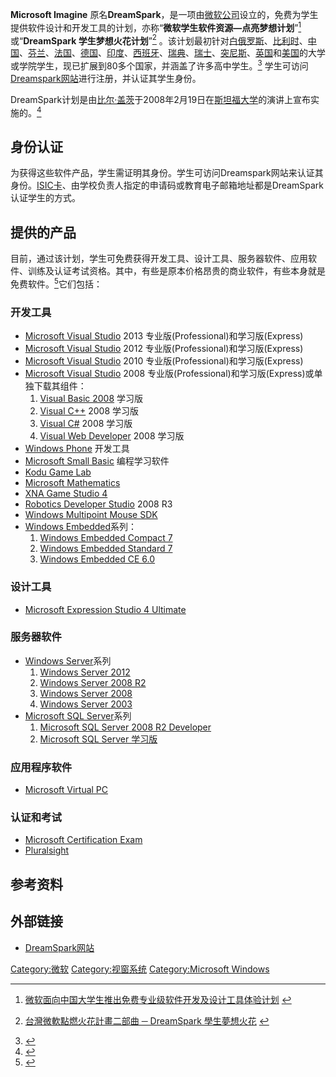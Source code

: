 {{noteTA
|G1=IT
|G2=Windows
}}

'''Microsoft Imagine''' 原名'''DreamSpark'''，是一项由[[微软公司|微软公司]]设立的，免费为学生提供软件设计和开发工具的计划，亦称“'''微软学生软件资源—点亮梦想计划'''”<ref>{{zh-cn}}[http://www.microsoft.com/china/press/2008/02/0227.mspx 微软面向中国大学生推出免费专业级软件开发及设计工具体验计划] {{Wayback|url=http://www.microsoft.com/china/press/2008/02/0227.mspx |date=20120208104413 }}</ref>或“'''DreamSpark 学生梦想火花计划'''”<ref>{{zh-tw}}[http://www.microsoft.com/taiwan/press/2009/11/1112.mspx 台灣微軟點燃火花計畫二部曲 ─ DreamSpark 學生夢想火花] {{Wayback|url=http://www.microsoft.com/taiwan/press/2009/11/1112.mspx |date=20161106113816 }}</ref>
。该计划最初针对[[白俄罗斯|白俄罗斯]]、[[比利时|比利时]]、[[中国|中国]]、[[芬兰|芬兰]]、[[法国|法国]]、[[德国|德国]]、[[印度|印度]]、[[西班牙|西班牙]]、[[瑞典|瑞典]]、[[瑞士|瑞士]]、[[突尼斯|突尼斯]]、[[英国|英国]]和[[美国|美国]]的大学或学院学生，现已扩展到80多个国家，并涵盖了许多高中学生。<ref>{{Cite web |url=http://www.pcworld.com/article/142597/microsoft_gives_software_to_nurture_future_coders.html |title=PC World - Microsoft Gives Software to Nurture Future Coders |accessdate=2011-04-23 |archive-date=2012-07-06 |archive-url=https://web.archive.org/web/20120706052626/http://www.pcworld.com/article/142597/microsoft_gives_software_to_nurture_future_coders.html |dead-url=no }}</ref> 学生可访问[https://web.archive.org/web/20110430124007/https://www.dreamspark.com/ Dreamspark网站]进行注册，并认证其学生身份。

DreamSpark计划是由[[比尔·盖茨|比尔·盖茨]]于2008年2月19日在[[斯坦福大学|斯坦福大学]]的演讲上宣布实施的。<ref>{{Cite web |url=http://www.microsoft.com/Presspass/press/2008/feb08/02-18GSDPR.mspx |title=视频 – 微软为学生免费提供技术软件以激励其成功并有所作为 |accessdate=2011-04-23 |archive-date=2011-05-09 |archive-url=https://web.archive.org/web/20110509190219/http://www.microsoft.com/presspass/press/2008/feb08/02-18GSDPR.mspx |dead-url=no }}</ref>

==身份认证==
为获得这些软件产品，学生需证明其身份。学生可访问Dreamspark网站来认证其身份。[[ISIC卡|ISIC卡]]、由学校负责人指定的申请码或教育电子邮箱地址都是DreamSpark认证学生的方式。

==提供的产品==
目前，通过该计划，学生可免费获得开发工具、设计工具、服务器软件、应用软件、训练及认证考试资格。其中，有些是原本价格昂贵的商业软件，有些本身就是免费软件。<ref>{{Cite web |url=https://www.dreamspark.com/FAQ/Students.aspx |title=DreamSpark FAQs |accessdate=2011-04-23 |archive-date=2011-07-18 |archive-url=https://web.archive.org/web/20110718172136/https://www.dreamspark.com/FAQ/Students.aspx |dead-url=yes }}</ref>它们包括：

===开发工具===
* [[Microsoft_Visual_Studio|Microsoft Visual Studio]] 2013 专业版(Professional)和学习版(Express)
* [[Microsoft_Visual_Studio|Microsoft Visual Studio]] 2012 专业版(Professional)和学习版(Express)
* [[Microsoft_Visual_Studio|Microsoft Visual Studio]] 2010 专业版(Professional)和学习版(Express)
* [[Microsoft_Visual_Studio|Microsoft Visual Studio]] 2008 专业版(Professional)和学习版(Express)或单独下载其组件：
*# [[Visual_Basic_.NET|Visual Basic 2008]] 学习版
*# [[Visual_C++|Visual C++]] 2008 学习版
*# [[Visual_C#|Visual C#]] 2008 学习版
*# [[Visual_Web_Developer|Visual Web Developer]] 2008 学习版
* [[Windows_Phone|Windows Phone]] 开发工具
* [[Microsoft_Small_Basic|Microsoft Small Basic]] 编程学习软件
* [[Kodu_Game_Lab|Kodu Game Lab]]
* [[Microsoft_Mathematics|Microsoft Mathematics]]
* [[XNA_Game_Studio|XNA Game Studio 4]]
* [[Robotics_Developer_Studio|Robotics Developer Studio]] 2008 R3
* [[Windows_Multipoint_Mouse_SDK|Windows Multipoint Mouse SDK]]
* [[Windows_Embedded|Windows Embedded]]系列：
*# [[Windows_Embedded_Compact_7|Windows Embedded Compact 7]]
*# [[Windows_Embedded_Standard_7|Windows Embedded Standard 7]]
*# [[Windows_Embedded_CE_6.0|Windows Embedded CE 6.0]]

===设计工具===
* [[Microsoft_Expression_Studio|Microsoft Expression Studio 4 Ultimate]]

===服务器软件===
* [[Windows_Server|Windows Server]]系列
*# [[Windows_Server_2012|Windows Server 2012]]
*# [[Windows_Server_2008_R2|Windows Server 2008 R2]]
*# [[Windows_Server_2008|Windows Server 2008]]
*# [[Windows_Server_2003|Windows Server 2003]]
* [[Microsoft_SQL_Server|Microsoft SQL Server]]系列
*# [[Microsoft_SQL_Server_2008_R2_Developer|Microsoft SQL Server 2008 R2 Developer]]
*# [[Microsoft_SQL_Server_学习版|Microsoft SQL Server 学习版]]

===应用程序软件===
* [[Microsoft_Virtual_PC|Microsoft Virtual PC]]

===认证和考试===
* [[微软认证|Microsoft Certification Exam]]
* [[Pluralsight|Pluralsight]]

==参考资料==
{{Reflist}}

==外部链接==
* [https://web.archive.org/web/20110430124007/https://www.dreamspark.com/ DreamSpark网站]

{{Microsoft}}

[[Category:微软|Category:微软]]
[[Category:视窗系统|Category:视窗系统]]
[[Category:Microsoft_Windows|Category:Microsoft Windows]]